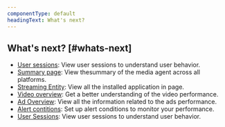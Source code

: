 ```yaml
---
componentType: default
headingText: What's next?
---
```


## What's next? [#whats-next]

* <DNT>[User sessions](/docs/streaming-video-&-ads/view-data-in-newrelic/streaming-video-&-ads-single-application-view/user-sessions)</DNT>: View user sessions to understand user behavior.
* <DNT>[Summary page](/docs/streaming-video-&-ads/view-data-in-newrelic/streaming-video-&-ads-single-application-view/media-summary-page)</DNT>: View thesummary of the media agent across all platforms.
* <DNT>[Streaming Entity](/docs/streaming-video-&-ads/view-data-in-newrelic/streaming-video-&-ads-all-platform-view/streaming-entities)</DNT>: View all the installed application in page.
* <DNT>[Video overview](/docs/streaming-video-&-ads/view-data-in-newrelic/streaming-video-&-ads-all-platform-view/video-overview)</DNT>: Get a better understanding of the video performance.
* <DNT>[Ad Overview](/docs/streaming-video-&-ads/view-data-in-new-relic/ad-overview/)</DNT>: View all the information related to the ads performance.
* <DNT>[Alert contitions](/docs/streaming-video-&-ads/view-data-in-newrelic/alert-conditions/alert-conditions)</DNT>: Set up alert conditions to monitor your performance.
* <DNT>[User Sessions](/docs/streaming-video-&-ads/view-data-in-new-relic/user-sessions/)</DNT>: View user sessions to understand user behavior.